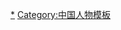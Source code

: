 {{Catnav|頁面分類|各種主題的頁面分類|按國家分類|各國人物|中国人}}
{{Catnav|頁面分類|人物|各大洲人物|亚洲人|中国人}}
{{Catnav|頁面分類|人物|各國人物|中国人}}
{{Catnav|頁面分類|人物|人物模板}}

[[Category:中国人|*]]
[[Category:中国人物模板|Category:中国人物模板]]